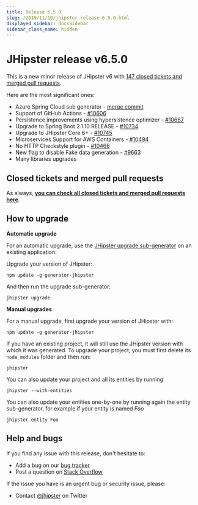 ```yaml
---
title: Release 6.5.0
slug: /2019/11/10/jhipster-release-6.5.0.html
displayed_sidebar: docsSidebar
sidebar_class_name: hidden
---
```


JHipster release v6.5.0
==================

This is a new minor release of JHipster v6 with [147 closed tickets and merged pull requests](https://github.com/jhipster/generator-jhipster/issues?q=milestone%3A6.5.0+is%3Aclosed).

Here are the most significant ones:

- Azure Spring Cloud sub generator - [merge commit](https://github.com/jhipster/generator-jhipster/commit/d40cf08ab79c0c4d005550551380ea446a1e4c6e)
- Support of GitHub Actions - [#10606](https://github.com/jhipster/generator-jhipster/pull/10606)
- Persistence improvements using hypersistence optimizer - [#10667](https://github.com/jhipster/generator-jhipster/pull/10667)
- Upgrade to Spring Boot 2.1.10.RELEASE - [#10734](https://github.com/jhipster/generator-jhipster/pull/10734)
- Upgrade to JHipster Core 6+ - [#10745](https://github.com/jhipster/generator-jhipster/pull/10745)
- Microservices Support for AWS Containers - [#10494](https://github.com/jhipster/generator-jhipster/pull/10494)
- No HTTP Checkstyle plugin - [#10466](https://github.com/jhipster/generator-jhipster/pull/10466)
- New flag to disable Fake data generation - [#9663](https://github.com/jhipster/generator-jhipster/pull/9663)
- Many libraries upgrades

Closed tickets and merged pull requests
------------
As always, __[you can check all closed tickets and merged pull requests here](https://github.com/jhipster/generator-jhipster/issues?q=milestone%3A6.5.0+is%3Aclosed)__.

How to upgrade
------------

**Automatic upgrade**

For an automatic upgrade, use the [JHipster upgrade sub-generator](/upgrading-an-application/) on an existing application:

Upgrade your version of JHipster:

```
npm update -g generator-jhipster
```

And then run the upgrade sub-generator:

```
jhipster upgrade
```

**Manual upgrades**

For a manual upgrade, first upgrade your version of JHipster with:

```
npm update -g generator-jhipster
```

If you have an existing project, it will still use the JHipster version with which it was generated.
To upgrade your project, you must first delete its `node_modules` folder and then run:

```
jhipster
```

You can also update your project and all its entities by running

```
jhipster --with-entities
```

You can also update your entities one-by-one by running again the entity sub-generator, for example if your entity is named _Foo_

```
jhipster entity Foo
```

Help and bugs
--------------

If you find any issue with this release, don't hesitate to:

- Add a bug on our [bug tracker](https://github.com/jhipster/generator-jhipster/issues?state=open)
- Post a question on [Stack Overflow](http://stackoverflow.com/tags/jhipster/info)

If the issue you have is an urgent bug or security issue, please:

- Contact [@jhipster](https://twitter.com/jhipster) on Twitter
